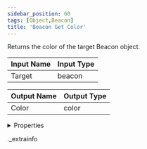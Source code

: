 ```yaml
---
sidebar_position: 60
tags: [Object,Beacon]
title: 'Beacon Get Color'
---
```


Returns the color of the target Beacon object.



<IChip uuid="5f7cd28c-bafc-409d-8872-f21ccec5f022" />

| Input Name | Input Type |
|-----------|-----------|
| Target | beacon |

| Output Name | Output Type |
|-----------|-----------|
| Color | color |


<details>
  <summary>Properties</summary>
  <div>
    <div>
    <table>
      <thead>
        <tr>
          <th>Room availability:</th>
          <th>Available everywhere</th>
        </tr>
        <tr>
          <th>Is beta required?</th>
          <th>No</th>
        </tr>
        <tr>
          <th>Is this chip a trolling risk?</th>
          <th>No</th>
        </tr>
        <tr>
          <th>Is this chip a role assignment risk?</th>
          <th>No</th>
        </tr>
        <tr>
          <th>Chip UUID</th>
          <th>5f7cd28c-bafc-409d-8872-f21ccec5f022</th>
        </tr>
      </thead>
    </table>
    </div>
  </div>
</details>

._extrainfo